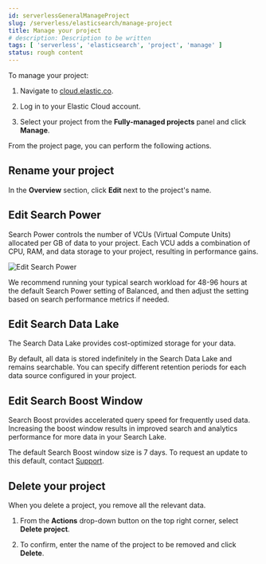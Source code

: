 ```yaml
---
id: serverlessGeneralManageProject
slug: /serverless/elasticsearch/manage-project
title: Manage your project
# description: Description to be written
tags: [ 'serverless', 'elasticsearch', 'project', 'manage' ]
status: rough content
---
```



<RoughContent />
To manage your project:

1. Navigate to [cloud.elastic.co](https://cloud.elastic.co/).

2. Log in to your Elastic Cloud account.

3. Select your project from the **Fully-managed projects** panel and click **Manage**.

From the project page, you can perform the following actions.

## Rename your project

In the **Overview** section, click **Edit** next to the project's name.

## Edit Search Power 

Search Power controls the number of VCUs (Virtual Compute Units) allocated per GB of data to your project. Each VCU adds a combination of CPU, RAM, and data storage to your project, resulting in performance gains.

![Edit Search Power](images/edit-search-power.png)

We recommend running your typical search workload for 48-96 hours at the default Search Power setting of Balanced, and then adjust the setting based on search performance metrics if needed.

## Edit Search Data Lake

The Search Data Lake provides cost-optimized storage for your data.

By default, all data is stored indefinitely in the Search Data Lake and remains searchable. You can specify different retention periods for each data source configured in your project.

## Edit Search Boost Window

Search Boost provides accelerated query speed for frequently used data. Increasing the boost window results in improved search and analytics performance for more data in your Search Lake.

The default Search Boost window size is 7 days. To request an update to this default, contact [Support](https://support.elastic.co/).

## Delete your project

When you delete a project, you remove all the relevant data. 

1. From the **Actions** drop-down button on the top right corner, select **Delete project**.

2. To confirm, enter the name of the project to be removed and click **Delete**.